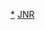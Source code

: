 {{Navbox
|name=日本國鐵舊型電車
|title=[[File:National Railway Symbol of Japan.png|15px]][[日本國有鐵道]]（[[鐵道省 (日本)|鐵道院、鐵道省]]）舊型電車
|titlestyle = border-left:solid 3em #000; border-right:solid 3em #000; background-color:#ddd;
|group1 = 木製車
|list1 = [[甲武铁道电车|963系（甲武）]] - [[日本國鐵Deha6250型電車|6250型]] - [[日本國鐵Deha6260型電車|6260型]] - [[日本國鐵Deha6280型電車|6280型]] - [[日本國鐵Deha6285型電車|6285型]] - [[日本國鐵Deha6300型電車|6300型]] - [[日本國鐵Deha6310系電車|6310系]] - [[日本國鐵Deha6340系電車|6340系]] - [[日本國鐵Deha33400系電車|33400系]] - [[日本國鐵Deha33500系電車|33500系]] - [[日本國鐵Deha43200系電車|43200系]] - [[日本國鐵Deha63100系電車|63100系]]
|group2 = 鋼製車
|list2 = [[日本國鐵30系電力動車組|30系]]<!--モニター屋根のグループ--> - [[日本國鐵31系電力動車組|31系]]<!--丸屋根のグループ--> - [[日本國鐵32系電力動車組|32系]] - [[日本國鐵33系電力動車組|33系]]<!--17m級のモハ33、モハ34--> - [[日本國鐵40系電力動車組|40系]]<!--20m車のみを扱う--> - [[日本國鐵42系電力動車組|42系]] - [[日本國鐵50系電力動車組|50系]]<!--木造車の鋼体化改造車のグループ-->  - [[日本國鐵51系電力動車組|51系]] - [[日本國鐵52系電力動車組|52系]] - [[日本國鐵62系電力動車組 (首代)|62系]]<!--同じ身延線用でも72系改造のアコモ車ではなく、モハ50と同じ鋼体化改造車のグループ--> - [[日本國鐵63系電力動車組|63系]] - [[日本國鐵70系電力動車組|70系]] - [[日本國鐵72系電力動車組|72系]] - [[日本國鐵80系電力動車組|80系]]
|group3 = [[買收國電|私鐵買收車]]
|list3 = [[廣濱鐵道電車|廣濱]] - [[信濃鐵道電車|信濃]] - [[富士身延鐵道電車|富士身延]] - [[宇部鐵道電車|宇部]] - [[富岩鐵道電車|富山地鐵（富岩）]] - [[鶴見臨港鐵道電車|鶴見臨港]] - [[豐川鐵道・鳳來寺鐵道・田口鐵道電車|豐川 - 鳳來寺]] - [[三信鐵道電車|三信]] - [[伊那電氣鐵道電車|伊那]] - [[南武鐵道電車|南武]] - [[青梅電氣鐵道電車|青梅]] - [[阪和電氣鐵道車輛|南海（阪和）]] - [[宮城電氣鐵道電車|宮城]] 
|group4 = [[事業用車]]／[[試驗車]] 
|list4 = [[日本國鐵Kuya型電力動車組|クヤ7型]] - [[日本國鐵Kumoya93型電力動車組|クモヤ93型]] - [[日本國鐵51系電力動車組|493系]]
}}<noinclude>
[[Category:日本國有鐵道車輛|*]]
[[Category:日本鐵路車輛列表模板|JNR]]
</noinclude>